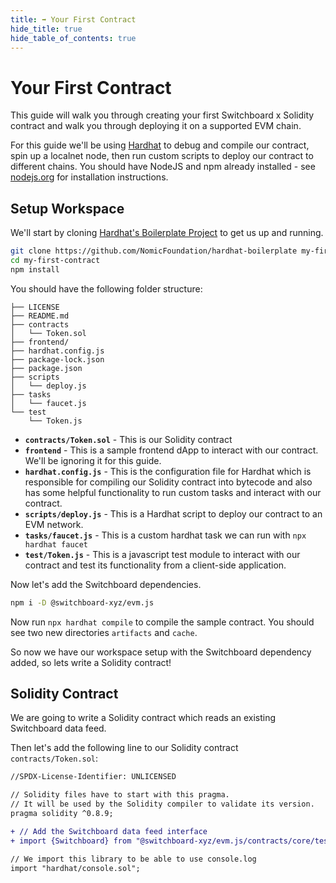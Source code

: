```yaml
---
title: ➡️ Your First Contract
hide_title: true
hide_table_of_contents: true
---
```



# Your First Contract

This guide will walk you through creating your first Switchboard x Solidity
contract and walk you through deploying it on a supported EVM chain.

For this guide we'll be using [Hardhat](https://hardhat.org) to debug and
compile our contract, spin up a localnet node, then run custom scripts to deploy
our contract to different chains. You should have NodeJS and npm already
installed - see [nodejs.org](https://nodejs.org/en/download/package-manager) for
installation instructions.

## Setup Workspace

We'll start by cloning
[Hardhat's Boilerplate Project](https://hardhat.org/tutorial/boilerplate-project)
to get us up and running.

```bash
git clone https://github.com/NomicFoundation/hardhat-boilerplate my-first-contract
cd my-first-contract
npm install
```

You should have the following folder structure:

<Grid container spacing={2}   justifyContent="flex-start" alignItems="flex-start">
<Grid item xs={12} md={4}>
<Box>

```
├── LICENSE
├── README.md
├── contracts
│   └── Token.sol
├── frontend/
├── hardhat.config.js
├── package-lock.json
├── package.json
├── scripts
│   └── deploy.js
├── tasks
│   └── faucet.js
└── test
    └── Token.js
```

</Box>
</Grid>
<Grid item xs={12} md={8}>

- **`contracts/Token.sol`** - This is our Solidity contract
- **`frontend`** - This is a sample frontend dApp to interact with our contract.
  We'll be ignoring it for this guide.
- **`hardhat.config.js`** - This is the configuration file for Hardhat which is
  responsible for compiling our Solidity contract into bytecode and also has
  some helpful functionality to run custom tasks and interact with our contract.
- **`scripts/deploy.js`** - This is a Hardhat script to deploy our contract to
  an EVM network.
- **`tasks/faucet.js`** - This is a custom hardhat task we can run with
  `npx hardhat faucet`
- **`test/Token.js`** - This is a javascript test module to interact with our
  contract and test its functionality from a client-side application.

</Grid>
</Grid>

Now let's add the Switchboard dependencies.

```bash
npm i -D @switchboard-xyz/evm.js
```

Now run `npx hardhat compile` to compile the sample contract. You should see two
new directories `artifacts` and `cache`.

So now we have our workspace setup with the Switchboard dependency added, so
lets write a Solidity contract!

## Solidity Contract

We are going to write a Solidity contract which reads an existing Switchboard
data feed.

Then let's add the following line to our Solidity contract
`contracts/Token.sol`:

```diff
//SPDX-License-Identifier: UNLICENSED

// Solidity files have to start with this pragma.
// It will be used by the Solidity compiler to validate its version.
pragma solidity ^0.8.9;

+ // Add the Switchboard data feed interface
+ import {Switchboard} from "@switchboard-xyz/evm.js/contracts/core/testnet/Switchboard.sol";

// We import this library to be able to use console.log
import "hardhat/console.sol";
```
